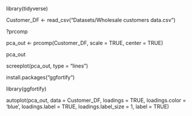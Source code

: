 library(tidyverse)

Customer_DF <- read_csv("Datasets/Wholesale customers data.csv")

?prcomp

pca_out <- prcomp(Customer_DF,
                  scale = TRUE,
                  center = TRUE)

pca_out


screeplot(pca_out,
          type = "lines")


install.packages("ggfortify")          

library(ggfortify)


autoplot(pca_out,
         data = Customer_DF,
         loadings = TRUE,
         loadings.color = 'blue',
         loadings.label = TRUE,
         loadings.label_size = 1,
         label = TRUE)
         
         